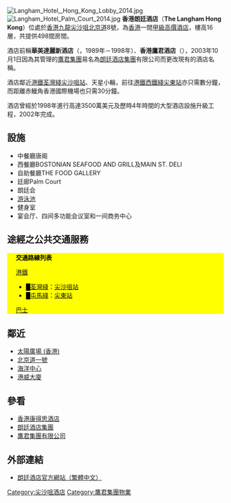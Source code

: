 {{Infobox hotel
| hotel_name =香港朗廷酒店<br>The Langham Hong Kong
| logo = 
| logo_caption =
| image = Langham hong kong.jpg
| image_width        =200px
| caption            =
| location           = [[香港|香港]][[九龍|九龍]][[尖沙咀|尖沙咀]][[北京道|北京道]]8號
| coordinates        =
| opening_date       = 1989年
| stars              = 甲級高價
| closing_date       =
| developer          = 
| operator           = 
| owner              = 
| number_of_restaurants =
| number_of_rooms    = 498間
| number_of_suites   = 
| floor_area         = 
| floors             = 16層
| parking            =
| website            =[http://www.langhamhotels.com/en/the-langham/hong-kong/ 香港朗廷酒店網頁]
| footnotes          =
}}
[[File:Langham_Hotel,_Hong_Kong_Lobby_2014.jpg|right]]
[[File:Langham_Hotel_Palm_Court_2014.jpg|right]]
'''香港朗廷酒店'''（'''The Langham Hong Kong'''）位處於[[香港|香港]][[九龍|九龍]][[尖沙咀|尖沙咀]][[北京道|北京道]]8號，為[[香港|香港]]一間[[甲級高價酒店|甲級高價酒店]]，樓高16層，共提供498間房間。

酒店前稱'''華美達麗新酒店'''（{{lang|en|Ramada Reneissance Hotel}}，1989年－1998年）、'''香港鷹君酒店'''（{{lang|en|Great Eagle Hotel Hong Kong}}），2003年10月1日因為其管理的[[鷹君集團|鷹君集團]]易名為[[朗廷酒店集團|朗廷酒店集團]]有限公司而更改現有的酒店名稱。

酒店鄰近[[港鐵|港鐵]][[荃灣綫|荃灣綫]][[尖沙咀站|尖沙咀站]]、天星小輪，前往[[港鐵|港鐵]][[西鐵綫|西鐵綫]][[尖東站|尖東站]]亦只需數分鐘，而距離赤鱲角香港國際機場也只需30分鐘。 

酒店曾經於1998年進行高達3500萬美元及歷時4年時間的大型酒店設施升級工程，2002年完成。

==設施==
*中餐廳唐阁
*西餐廳BOSTONIAN SEAFOOD AND GRILL及MAIN ST. DELI
*自助餐廳THE FOOD GALLERY
*廷廊Palm Court
*朗廷会
*[[游泳池|游泳池]]
*健身室
*宴会厅、四间多功能会议室和一间商务中心

==途經之公共交通服務==
<div class="NavFrame collapsed" style="color: black; background-color: #FFFF00; margin: 0 auto; padding: 0 10px; text-align: left;"><div class="NavHead" style="background-color: #FFFF00; margin: 0 auto; padding: 0 10px; font-weight:normal;">'''交通路線列表'''</div><div class="NavContent" style="background-color: #FFFF00; margin: 0 auto; padding: 0 10px;">
;[[港鐵|港鐵]]
*<font color="{{荃灣綫色彩}}">█</font>[[荃灣綫|荃灣綫]]：[[尖沙咀站|尖沙咀站]]
*<font color="{{屯馬綫色彩}}">█</font>[[屯馬綫|屯馬綫]]：[[尖東站|尖東站]]
;[[香港巴士|巴士]]
{{九龍新界巴士簡單列表|1|1A|3X|2|5|5A|5C|5P|5X|6|7|8|8A|8P|12|12P|28|203C|215X|234P|234X|259B|260X|261B|268B|269B|270A|270C|271|271B|271P|271X|281A|296D}}
{{大嶼山巴士簡單列表|A21|E21X|N21|N21A|NA20}}
{{過海隧道巴士簡單列表|110|973}}{{九龍專線小巴簡單列表|3|6|6C|6X|77M|78}}
</div></div>

==鄰近==
* [[太陽廣場_(香港)|太陽廣場 (香港)]]
* [[北京道一號|北京道一號]]
* [[海洋中心|海洋中心]]
* [[港威大廈|港威大廈]]

==參看==
* [[香港康得思酒店|香港康得思酒店]]
* [[朗廷酒店集團|朗廷酒店集團]]
* [[鷹君集團有限公司|鷹君集團有限公司]]

==外部連結==
{{commonscat|Langham Hotel, Hong Kong}}
* [https://web.archive.org/web/20070308145845/http://hongkong.langhamhotels.com/china/index.html 朗廷酒店官方網站（繁體中文）]

[[Category:尖沙咀酒店|Category:尖沙咀酒店]]
[[Category:鷹君集團物業|Category:鷹君集團物業]]
